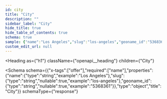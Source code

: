 ```yaml
---
id: city
title: "City"
description: ""
sidebar_label: "City"
hide_title: true
hide_table_of_contents: true
schema: true
sample: {"name":"Los Angeles","slug":"los-angeles","geoname_id":"5368361"}
custom_edit_url: null
---
```



<Heading
  as={"h1"}
  className={"openapi__heading"}
  children={"City"}
>
</Heading>





<Schema
  schema={{"x-tags":["offer"],"required":["name"],"properties":{"name":{"type":"string","example":"Los Angeles"},"slug":{"type":"string","nullable":true,"example":"los-angeles"},"geoname_id":{"type":"string","nullable":true,"example":"5368361"}},"type":"object","title":"City"}}
  schemaType={"response"}
>
  
</Schema>
            